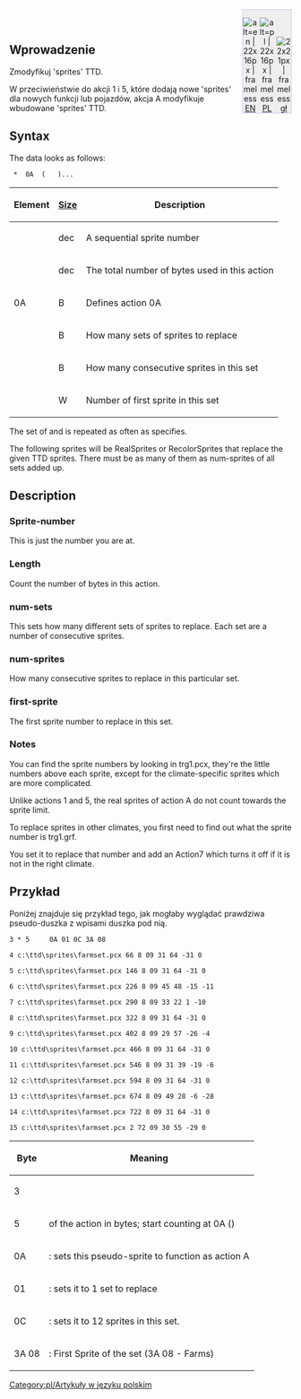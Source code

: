 <div style="float: right; border: 1px solid #c7c8fe; background-color: #EEE; padding:0px;">
<div style="display:inline-block; height: 3em; width: 26px; text-align:center;">
<!-- === Link do strony oryginalnej =========== -->
[[File:en/Flag.png|link=http://newgrf-specs.tt-wiki.net/wiki/ActionA | alt=en | 22x16px | frameless]]<br/>
[http://newgrf-specs.tt-wiki.net/wiki/ActionA EN]
</div>
<!-- === Link do strony Polskiej =========== -->
<div style="display:inline-block; height: 3em; width: 26px; text-align:center;">[[File:pl/Flag.png|link=User:{{PAGENAME}}<!--/Pl--> | alt=pl | 22x16px | frameless]]<br/>
[[User:{{PAGENAME}}<!--/Pl-->|PL]] </div>
<!-- === Link do strony głównej =========== -->
<div style="display:inline-block; height: 3em; width: 26px; text-align:center;">
[[File:en/Openttd.ico.png|link=pl/Main Page| 22x21px | frameless]]<br/>[[pl/Main Page|gł]] </div> </div>
[[Category:pl/Artykuły w języku polskim]]
{{en/-}}<br>{{en/Ambox| text = w trakcie edycji.}}

== Wprowadzenie ==


Zmodyfikuj 'sprites' TTD.


W przeciwieństwie do akcji 1 i 5, które dodają nowe 'sprites' dla nowych funkcji lub pojazdów, akcja A modyfikuje wbudowane 'sprites' TTD.

== Syntax ==

The data looks as follows:

 <Sprite-number> * <Length> 0A <num-sets> ( <num-sprites> <first-sprite> )...

{|
!Element!![[en/GRFActionsDetailed|Size]]!!Description

|-
|<Sprite-number>||dec||A sequential sprite number

|-
|<length>||dec||The total number of bytes used in this action

|-
|0A||B||Defines action 0A

|-
|<num-sets>||B||How many sets of sprites to replace

|-
|<num-sprites>||B||How many consecutive sprites in this set

|-
|<first-sprite>||W||Number of first sprite in this set
|}

The set of <num-sprites> and <first-sprite> is repeated as often as <num-sets> specifies.

The following sprites will be RealSprites or RecolorSprites that replace the given TTD sprites. There must be as many of them as num-sprites of all sets added up.

== Description ==

=== Sprite-number ===

This is just the number you are at.

=== Length ===

Count the number of bytes in this action.

=== num-sets ===

This sets how many different sets of sprites to replace. Each set are a number of consecutive sprites.

=== num-sprites ===

How many consecutive sprites to replace in this particular set.

=== first-sprite ===

The first sprite number to replace in this set.

=== Notes ===

You can find the sprite numbers by looking in trg1.pcx, they're the little numbers above each sprite, except for the climate-specific sprites which are more complicated.

Unlike actions 1 and 5, the real sprites of action A do not count towards the sprite limit.

To replace sprites in other climates, you first need to find out what the sprite number is trg1.grf.

You set it to replace that number and add an Action7 which turns it off if it is not in the right climate.

== Przykład ==

Poniżej znajduje się przykład tego, jak mogłaby wyglądać prawdziwa pseudo-duszka z wpisami duszka pod nią.

<pre>3 * 5     0A 01 0C 3A 08

4 c:\ttd\sprites\farmset.pcx 66 8 09 31 64 -31 0

5 c:\ttd\sprites\farmset.pcx 146 8 09 31 64 -31 0

6 c:\ttd\sprites\farmset.pcx 226 8 09 45 48 -15 -11

7 c:\ttd\sprites\farmset.pcx 290 8 09 33 22 1 -10

8 c:\ttd\sprites\farmset.pcx 322 8 09 31 64 -31 0

9 c:\ttd\sprites\farmset.pcx 402 8 09 29 57 -26 -4

10 c:\ttd\sprites\farmset.pcx 466 8 09 31 64 -31 0

11 c:\ttd\sprites\farmset.pcx 546 8 09 31 39 -19 -6

12 c:\ttd\sprites\farmset.pcx 594 8 09 31 64 -31 0

13 c:\ttd\sprites\farmset.pcx 674 8 09 49 28 -6 -28

14 c:\ttd\sprites\farmset.pcx 722 8 09 31 64 -31 0

15 c:\ttd\sprites\farmset.pcx 2 72 09 30 55 -29 0</pre>

{|
!Byte!!Meaning

|-
|3||<sprite-number>

|-
|5||<length> of the action in bytes; start counting at 0A (<action>)

|-
|0A||<action>: sets this pseudo-sprite to function as action A

|-
|01||<num-sets>: sets it to 1 set to replace

|-
|0C||<num-sprites>: sets it to 12 sprites in this set.

|-
|3A 08||<first-sprite>: First Sprite of the set (3A 08 - Farms)
|}